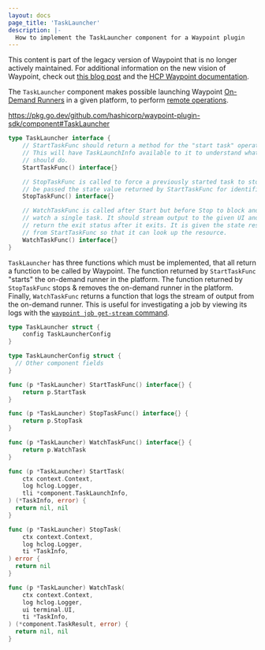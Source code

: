 ```yaml
---
layout: docs
page_title: 'TaskLauncher'
description: |-
  How to implement the TaskLauncher component for a Waypoint plugin
---
```


<Warning>

This content is part of the legacy version of Waypoint that is no longer actively maintained. For additional information on the new vision of Waypoint, check out [this blog post](https://www.hashicorp.com/blog/a-new-vision-for-hcp-waypoint) and the [HCP Waypoint documentation](/hcp/docs/waypoint).

</Warning>

The `TaskLauncher` component makes possible launching Waypoint [On-Demand Runners](/waypoint/docs/runner/on-demand-runner)
in a given platform, to perform [remote operations](/waypoint/docs/projects/remote).

https://pkg.go.dev/github.com/hashicorp/waypoint-plugin-sdk/component#TaskLauncher

```go
type TaskLauncher interface {
	// StartTaskFunc should return a method for the "start task" operation.
	// This will have TaskLaunchInfo available to it to understand what the task
	// should do.
	StartTaskFunc() interface{}

	// StopTaskFunc is called to force a previously started task to stop. It will
	// be passed the state value returned by StartTaskFunc for identification.
	StopTaskFunc() interface{}

	// WatchTaskFunc is called after Start but before Stop to block and
	// watch a single task. It should stream output to the given UI and
	// return the exit status after it exits. It is given the state resulting
	// from StartTaskFunc so that it can look up the resource.
	WatchTaskFunc() interface{}
}
```

`TaskLauncher` has three functions which must be implemented, that all return
a function to be called by Waypoint. The function returned by `StartTaskFunc`
"starts" the on-demand runner in the platform. The function returned by
`StopTaskFunc` stops & removes the on-demand runner in the platform. Finally,
`WatchTaskFunc` returns a function that logs the stream of output from the
on-demand runner. This is useful for investigating a job by viewing its logs
with the [`waypoint job get-stream` command](/waypoint/commands/job-get-stream).

```go
type TaskLauncher struct {
	config TaskLauncherConfig
}

type TaskLauncherConfig struct {
  // Other component fields
}

func (p *TaskLauncher) StartTaskFunc() interface{} {
	return p.StartTask
}

func (p *TaskLauncher) StopTaskFunc() interface{} {
	return p.StopTask
}

func (p *TaskLauncher) WatchTaskFunc() interface{} {
	return p.WatchTask
}

func (p *TaskLauncher) StartTask(
	ctx context.Context,
	log hclog.Logger,
	tli *component.TaskLaunchInfo,
) (*TaskInfo, error) {
  return nil, nil
}

func (p *TaskLauncher) StopTask(
	ctx context.Context,
	log hclog.Logger,
	ti *TaskInfo,
) error {
  return nil
}

func (p *TaskLauncher) WatchTask(
	ctx context.Context,
	log hclog.Logger,
	ui terminal.UI,
	ti *TaskInfo,
) (*component.TaskResult, error) {
  return nil, nil
}
```
